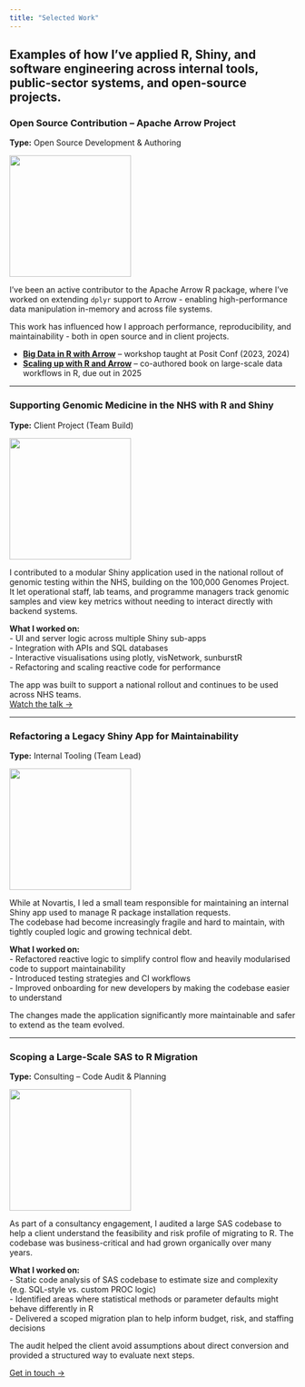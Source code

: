 ```yaml
---
title: "Selected Work"
---
```


**Examples of how I've applied R, Shiny, and software engineering across internal tools, public-sector systems, and open-source projects.**
---

### **Open Source Contribution – Apache Arrow Project**  
**Type:** Open Source Development & Authoring  

![](rcode.png){fig-align="center" width="214"}

I've been an active contributor to the Apache Arrow R package, where I've worked on extending `dplyr` support to Arrow - enabling high-performance data manipulation in-memory and across file systems.

This work has influenced how I approach performance, reproducibility, and maintainability - both in open source and in client projects.

- **[Big Data in R with Arrow](https://posit-conf-2024.github.io/arrow/)** – workshop taught at Posit Conf (2023, 2024)  
- **[Scaling up with R and Arrow](https://arrowrbook.com)** – co-authored book on large-scale data workflows in R, due out in 2025

---

### **Supporting Genomic Medicine in the NHS with R and Shiny**  
**Type:** Client Project (Team Build)  

![](healthcare.png){fig-align="center" width="214"}

I contributed to a modular Shiny application used in the national rollout of genomic testing within the NHS, building on the 100,000 Genomes Project.  
It let operational staff, lab teams, and programme managers track genomic samples and view key metrics without needing to interact directly with backend systems.

**What I worked on:**  
- UI and server logic across multiple Shiny sub-apps  
- Integration with APIs and SQL databases  
- Interactive visualisations using plotly, visNetwork, sunburstR  
- Refactoring and scaling reactive code for performance  

The app was built to support a national rollout and continues to be used across NHS teams.  
[Watch the talk →](https://www.youtube.com/watch?v=dCLgpnF1DD8&ab_channel=PositPBC)

---

### **Refactoring a Legacy Shiny App for Maintainability**  
**Type:** Internal Tooling (Team Lead)  

![](maintainable.png){fig-align="center" width="214"}

While at Novartis, I led a small team responsible for maintaining an internal Shiny app used to manage R package installation requests.  
The codebase had become increasingly fragile and hard to maintain, with tightly coupled logic and growing technical debt.

**What I worked on:**  
- Refactored reactive logic to simplify control flow and heavily modularised code to support maintainability  
- Introduced testing strategies and CI workflows  
- Improved onboarding for new developers by making the codebase easier to understand  

The changes made the application significantly more maintainable and safer to extend as the team evolved.

---

### **Scoping a Large-Scale SAS to R Migration**  
**Type:** Consulting – Code Audit & Planning  

![](xtor.png){fig-align="center" width="214"}

As part of a consultancy engagement, I audited a large SAS codebase to help a client understand the feasibility and risk profile of migrating to R. The codebase was business-critical and had grown organically over many years.

**What I worked on:**  
- Static code analysis of SAS codebase to estimate size and complexity (e.g. SQL-style vs. custom PROC logic)  
- Identified areas where statistical methods or parameter defaults might behave differently in R  
- Delivered a scoped migration plan to help inform budget, risk, and staffing decisions  

The audit helped the client avoid assumptions about direct conversion and provided a structured way to evaluate next steps.

[Get in touch →](contact.qmd)
